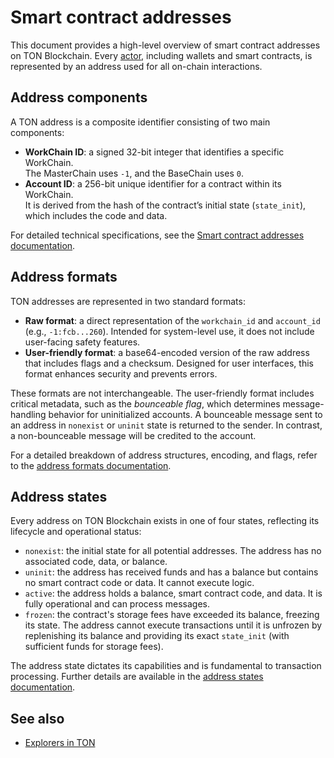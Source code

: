 
# Smart contract addresses

This document provides a high-level overview of smart contract addresses on TON Blockchain. Every [actor](/v3/concepts/dive-into-ton/ton-blockchain/blockchain-of-blockchains#single-actor), including wallets and smart contracts, is represented by an address used for all on-chain interactions.

## Address components

A TON address is a composite identifier consisting of two main components:

- **WorkChain ID**: a signed 32-bit integer that identifies a specific WorkChain.<br/>
The MasterChain uses `-1`, and the BaseChain uses `0`.
- **Account ID**: a 256-bit unique identifier for a contract within its WorkChain. <br/>
It is derived from the hash of the contract’s initial state (`state_init`), which includes the code and data.

For detailed technical specifications, see the [Smart contract addresses documentation](/v3/documentation/smart-contracts/addresses/address).

## Address formats

TON addresses are represented in two standard formats:

-   **Raw format**: a direct representation of the `workchain_id` and `account_id` (e.g., `-1:fcb...260`). Intended for system-level use, it does not include user-facing safety features.
-   **User-friendly format**: a base64-encoded version of the raw address that includes flags and a checksum. Designed for user interfaces, this format enhances security and prevents errors.

These formats are not interchangeable. The user-friendly format includes critical metadata, such as the _bounceable flag_, which determines message-handling behavior for uninitialized accounts. A bounceable message sent to an address in `nonexist` or `uninit` state is returned to the sender. In contrast, a non-bounceable message will be credited to the account.

For a detailed breakdown of address structures, encoding, and flags, refer to the [address formats documentation](/v3/documentation/smart-contracts/addresses/address-formats).


## Address states

Every address on TON Blockchain exists in one of four states, reflecting its lifecycle and operational status:

- `nonexist`: the initial state for all potential addresses. The address has no associated code, data, or balance.
- `uninit`: the address has received funds and has a balance but contains no smart contract code or data. It cannot execute logic.
- `active`: the address holds a balance, smart contract code, and data. It is fully operational and can process messages.
- `frozen`: the contract's storage fees have exceeded its balance, freezing its state. The address cannot execute transactions until it is unfrozen by replenishing its balance and providing its exact `state_init` (with sufficient funds for storage fees).

The address state dictates its capabilities and is fundamental to transaction processing. Further details are available in the [address states documentation](/v3/documentation/smart-contracts/addresses/address-states).

## See also

- [Explorers in TON](/v3/concepts/dive-into-ton/ton-ecosystem/explorers-in-ton)

<Feedback />
